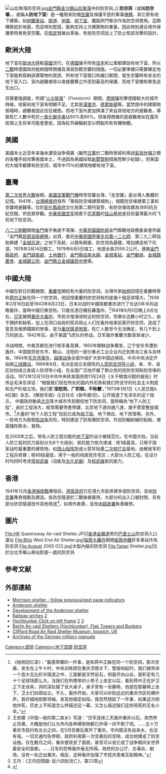 [[File:山后聚落防空洞.jpg|thumb]][[金門縣|金門縣]][[金沙鎮_(金門縣)|金沙鎮]][[山后聚落|山后聚落]]中的防空洞。]]
'''防空洞'''（或稱'''防空壕'''，{{lang-en|Air-raid shelter}}，或稱'''人防地下室'''）是一種用來防備[[空襲|空襲]]及保護平民的軍事[[掩體|掩體]]。其它原有地下建築，如[[地鐵車站|地鐵車站]]、[[隧道|隧道]]、[[地窖|地窖]]、[[地下室|地下室]]、鐵路拱門等亦作為防空洞使用。這類構築低於地面，而且特別堅固，能夠支持上方建築物的重量，因此特別適合用作保護使用者免受空襲。在[[核武|核武]]發展出來後，有些防空洞加上了防止核武攻擊的設計。

==歐洲大陸==
地下室在[[歐洲大陸|歐洲大陸]]較[[英國|英國]]流行。在[[德國|德國]]幾乎所有[[房屋|住宅]]和公寓都建設有地下室，所以[[二戰|二戰]]時德國政府能夠隨時預備及演習防範空襲的措施。一切必要準備只需要確定地下室能夠容納該建築物的居民、所有地下室窗口和艙口緊閉、發生空襲時有安全的地下室入口、室內避難者除以直接襲擊之外受到最高的保護、而地下室備有緊急逃生出口。

但需要強調是，所謂“[[火災旋風|火災旋風]]”（Firestorm）期間，[[凝固汽油彈|燃燒彈]]攻擊德國較大的城市時候，地窖和地下室有明顯不足，尤其是[[漢堡市|漢堡市]]、[[德累斯頓|德累斯頓]]等。當焚燒中的建築物倒塌時，避難者因此往往被困，而地下室內更加擠滿了來自其他地方的避難者，導致死亡人數中死於[[一氧化碳中毒|一氧化碳中毒]]佔60%至80%。但值得商榷的是避難者如在露天街頭上生存率可能會更低，因為紅外線輻射足以燃點所有有機物體。

==美國==
美國本土近百年来幾未遭受战争侵袭（雖然[[日軍|日軍]]於二戰時曾經利用過[[气球炸弹|氣球炸彈]]之類的各種手段攻擊美國本土，不過因為美國採取[[新聞管制|新聞管制]]措施而鮮少紀錄），但美国的大城市都建有防空洞，城市中75％的建筑物都有地下室。

==臺灣==
[[第二次世界大戰|第二次世界大戰]]後期，[[美國空軍|美國空軍]][[戰鬥機|戰鬥機]]時常空襲台灣，「走空襲」是台灣人集體的記憶。1941年，[[台灣總督府|台灣總督府]]發布「簡易防空壕建築規則」，規範防空壕建築工事和空襲時避難等。位於[[彰化縣政府|彰化縣政府]]文化局第二期刊室旁，有防空壕改建為1895抗日紀念館，供民眾參觀。[[中華民國空军|中華民國空军]]隐匿于[[花莲縣|花莲縣]]的[[佳山計劃|佳山基地]]是目前臺灣最大的飞机地下防空洞。

[[八二三砲戰|八二三砲戰]]期間[[金門|金門]]幾乎無處不落彈，[[中華民國國防部|中華民國國防部]]金門縣戰地政務委員會所屬「金門縣[[民眾自衛總隊|民眾自衛總隊]]」出資，委託[[中華民國陸軍|中華民國陸軍]][[金西守備大隊|步兵第一二七師]]、第二九二師協助興建「[[金城坑道|金城坑道]]」之地下系統，以既有碉堡、防空洞為基礎，增加建造地下坑道，1978年3月14日開工，1979年6月5日竣工，地道全長2559.2公尺，連接[[金門縣政府|金門縣政府]]、[[金門調查處|金門調查處]]、[[土地銀行|土地銀行]]、[[金門縣自來水廠|金門縣自來水廠]]、[[金城車站|金城車站]]、[[金門郵局|金門郵局]]、[[金城鎮農會|金城鎮農會]]、[[金城鎮公所|金城鎮公所]]、[[金門縣立金城國民中學|金門縣立金城國民中學]]等。

==中國大陸==
中國在對日抗戰期間，[[重慶市_(中華民國)|重慶市]]開挖有大量的防空洞。台灣作家[[柏杨|柏杨]]回憶在重慶時曾和[[蒋中正|蒋中正]]躲在同一个防空洞，他回憶重慶的防空洞有的是幾十個足球場大。<ref>《柏杨回忆录》：“最感荣耀的一件事，是和蒋中正躲在同一个防空洞。那次空袭，发生在上午十时，中央训练团在重庆浮图关下，警报响起时，我们被带进一个庞大无比的半隧道之中，三面都是天然岩石，侧面开向山谷，面积足有几十个足球场那么大。当我们在所携带的小凳子上坐定以后，看到蒋中正在护卫之下走进来，洞的深处摆了张大桌子，桌子旁有一张藤椅，他就在那藤椅上坐下，卫士们四周站立。不久，轰炸开始，大家可以听到远远的重庆市区的爆炸声。我仔细地观察领袖，发现他镇定如恒。我忽然想起了一件事，如果这次把他炸死，历史上不知道怎么样描述这一幕，又怎么描述我们这些陪死的无名小卒。”</ref>1938年2月18日起至1943年8月23日，日本对战时中國陪都重庆进行了长达5年半的战略轰炸，當時中國已無空防，只能任憑日機狂轟濫炸。<ref>王安娜《中国—我的第二故乡》写道：“日军连续三天轰炸重庆以后，突然停止空袭，大概是他们认为市内各种建筑物都已炸得一间不剩了吧。……五十万重庆市民约有五分之四，在5月空袭后离开了重庆。市内既没有自来水，也没有电，一切交通均告停顿。政府利用第一次空袭后的空隙，成功地建成了防空设施。仅在数月之间，重庆便改变了面貌，甚至可以说它成了战争期间全世界最安全的首都。……日军的恐怖轰炸毫无所得。政府的办公厅、办事处、剧场，没有一处迁出重庆。相反，这种轰炸加强了市民共患难互助精神。”</ref>1941年6月5日晚上9点左右，[[日军|日军]]展開[[重庆大轰炸|重庆大轰炸]]，市民仓惶湧进附近的防空洞，空袭长达數小时之久，由于拥挤和缺氧，加上在洞口站岗的宪兵阻止人们在轰炸结束前离开防空洞，造成了窒息及推擠踐踏的惨事，是为[[重庆隧道惨案|重庆隧道惨案]]，死亡人数至今无法确定，有几千到上万的說法。1942年后，由于美国飞虎队的参战，日军轰炸重慶次数渐渐减少。

冷战時間，中美苏都在进行核军备竞赛，1950年朝鲜战争爆发，辽宁安东市遭到轰炸，中国就将安东市、鞍山、沈阳的一部分重点工业企业内迁到黑龙江省与吉林省。1964年[[东京湾事件|东京湾事件]]，[[越南战争|越南战争]]全面升级扩大到中国边境线，中共中央决定开始搞[[三线建设|三线建设]]。1969年8月，毛决定成立全国性的[[人民防空|人民防空领导小组]]，省、市、县区纷纷成立各级人防领导小组，在全国广泛地开展了群众性的挖防空洞和防空壕的活动。1972年12月10日中共中央转发国务院11月24日《关于粮食问题的报告》时传达毛泽东讲话：“根据我们现在所处的国内外形势和我们所坚守的社会主义制度和无产阶级立场，我们要‘'''深挖洞，广积粮，不称霸'''’。”1973年1月1日《人民日报》、《红旗》杂志、《解放军报》元旦社论《新年献词》，公开报道了毛泽东的这个指示。 中國政府動員[[北京|北京]]等大城市市民開挖地下防空洞，當時稱為“地下人防工程”，由於工程浩大，經常需要停產停課，北京地下道四通八達，幾乎貫穿整座城市。<ref>王丹：《王丹回憶錄: 從六四到流亡》，第23頁</ref>大量的“地下人防工程”目前已成為[[地下街|地下街]]、地下商店、地下宾馆等。另外，一些地方为抵御[[核战争|核战争]]风险，特別建造了防核爆防空洞，外加防輻射線的鉛板，裡面儲存飲水、食物。

在2005年之后，带有人防工程功能的[[地下室|地下室]]的设计被规范化。在中国大陆，当前人防工程的抗力级别分为6个大级别，抵抗能力依次递减：核1级最高，只用于国家战时最重要的建筑物，如[[中央军委联合作战指挥中心|西山指挥所]]或火箭军陆基[[二次打击|二次核打击]]基地，由解放军的工程兵修建；核6B级最低，用于一般的纯居民住宅区；大部分人防工程，在设计时均同时考虑[[常规武器|常规武器]]（动能及[[生化武器|生化武器]]）及[[核武器|核武器]]抵抗能力。

==香港==
1941年12月[[香港保衛戰|香港保衛戰]]爆發前，[[港英政府|港英政府]]已在港九市區修建多個防空洞，並由[[防空署|防空署]]專責規劃及建造。各防空隧道於二戰後被棄用，大部分的出入口被封閉，另有部分防空隧道改作其他用途<ref name="香港地方 － 戰時防空隧道">{{cite web |title=建設及建築物 － 戰時防空隧道 |url=https://www.hk-place.com/view.php?id=248 |website= |publisher=香港地方 |accessdate=2021-08-31}}</ref>，如用作倉庫，並改由[[路政署|路政署]]負責維修。

==圖片==
<gallery>
File:HK Queensway Air-raid Shelter.JPG|[[香港|香港]][[金鐘道|金鐘道]]旁的[[巴里士山|巴里士山]]防空洞入口遺址
File:Blitz West End Air Shelter.jpg|[[倫敦大轟炸|倫敦大轟炸]]期間[[倫敦地鐵|倫敦地鐵]]許多車站作為防空洞
File:August 2005 022.jpg|木製內裝的防空洞
File:Taipei Shelter.jpg|位於台北市華山車站對面一處的防空洞
</gallery>

== 参考文献 ==
{{Reflist}}

==外部連結==
*[https://web.archive.org/web/20080828204751/http://www.learningcurve.gov.uk/homefront/bombing/shelters/source2.htm Morrison shelter - follow previous/next page indicators] 
*[https://web.archive.org/web/20111211142539/http://www.fortunecity.co.uk/meltingpot/oxford/330/shel/shel2.html Anderson shelter]
*[https://web.archive.org/web/20070302090230/http://www.richmond.edu/~wgreen/ECDandersonsh.html Development of the Anderson shelter]
*[https://web.archive.org/web/20100303081715/http://www.daveh.org.uk/hwyard/arches/ Railway arches] [https://web.archive.org/web/20040401070746/http://www.manchesteronline.co.uk/ewm/ic1/05.html 2]
*[https://web.archive.org/web/20110724205839/http://7grad.org/Exkursionen/Muenster/Hochbunker/hochbunker.html Hochbunker Click on left frame] [http://de.wikipedia.org/wiki/Wiener_Flaktürme 2] {{Wayback|url=http://de.wikipedia.org/wiki/Wiener_Flakt%C3%BCrme |date=20200824061058 }} [http://de.wikipedia.org/wiki/Hochbunker_von_Trier 3] {{Wayback|url=http://de.wikipedia.org/wiki/Hochbunker_von_Trier |date=20060720100520 }}
*[https://web.archive.org/web/20021006055739/http://www.geocities.com/lupinpooter/berlin.htm Berlin Air-raid Shelters (Hochbunker), Flak Towers and Bunkers]
*[https://web.archive.org/web/20180318185138/http://www.cliffordroadshelter.org.uk/ Clifford Road Air Raid Shelter Museum, Ipswich, UK]
*[http://www.superborg.de/ldv750.htm Archives of the German military manuals] {{Wayback|url=http://www.superborg.de/ldv750.htm |date=20061027043337 }}

{{人造或與人有關的地下設施}}
{{Authority control}}
[[Category:民防|Category:民防]]
[[Category:地下空間|Category:地下空間]]
[[Category:防空洞|]]